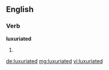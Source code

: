 ==English==

===Verb===
'''luxuriated'''

# {{past of|[[luxuriate]]}}

[[de:luxuriated]]
[[mg:luxuriated]]
[[vi:luxuriated]]
